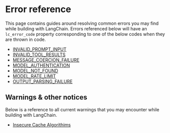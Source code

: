 # Error reference

This page contains guides around resolving common errors you may find while building with LangChain.
Errors referenced below will have an `lc_error_code` property corresponding to one of the below codes when they are thrown in code.

- [INVALID_PROMPT_INPUT](/docs/troubleshooting/errors/INVALID_PROMPT_INPUT)
- [INVALID_TOOL_RESULTS](/docs/troubleshooting/errors/INVALID_TOOL_RESULTS)
- [MESSAGE_COERCION_FAILURE](/docs/troubleshooting/errors/MESSAGE_COERCION_FAILURE)
- [MODEL_AUTHENTICATION](/docs/troubleshooting/errors/MODEL_AUTHENTICATION)
- [MODEL_NOT_FOUND](/docs/troubleshooting/errors/MODEL_NOT_FOUND)
- [MODEL_RATE_LIMIT](/docs/troubleshooting/errors/MODEL_RATE_LIMIT)
- [OUTPUT_PARSING_FAILURE](/docs/troubleshooting/errors/OUTPUT_PARSING_FAILURE)

## Warnings & other notices

Below is a reference to all current warnings that you may encounter while building with LangChain.

- [Insecure Cache Algorithims](/docs/troubleshooting/warnings/insecure-cache-algorithm)
